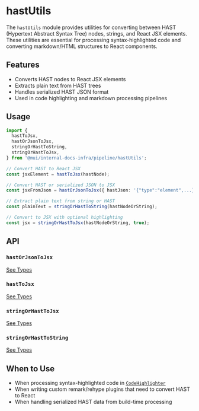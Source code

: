 # hastUtils

The `hastUtils` module provides utilities for converting between HAST (Hypertext Abstract Syntax Tree) nodes, strings, and React JSX elements. These utilities are essential for processing syntax-highlighted code and converting markdown/HTML structures to React components.

## Features

- Converts HAST nodes to React JSX elements
- Extracts plain text from HAST trees
- Handles serialized HAST JSON format
- Used in code highlighting and markdown processing pipelines

## Usage

```ts
import {
  hastToJsx,
  hastOrJsonToJsx,
  stringOrHastToString,
  stringOrHastToJsx,
} from '@mui/internal-docs-infra/pipeline/hastUtils';

// Convert HAST to React JSX
const jsxElement = hastToJsx(hastNode);

// Convert HAST or serialized JSON to JSX
const jsxFromJson = hastOrJsonToJsx({ hastJson: '{"type":"element",...}' });

// Extract plain text from string or HAST
const plainText = stringOrHastToString(hastNodeOrString);

// Convert to JSX with optional highlighting
const jsx = stringOrHastToJsx(hastNodeOrString, true);
```

## API

### `hastOrJsonToJsx`


<TypesHastOrJsonToJsx />

[See Types](./types.md#hastOrJsonToJsx)

### `hastToJsx`


<TypesHastToJsx />

[See Types](./types.md#hastToJsx)

### `stringOrHastToJsx`


<TypesStringOrHastToJsx />

[See Types](./types.md#stringOrHastToJsx)

### `stringOrHastToString`


<TypesStringOrHastToString />

[See Types](./types.md#stringOrHastToString)

## When to Use

- When processing syntax-highlighted code in [`CodeHighlighter`](../../components/code-highlighter/page.mdx)
- When writing custom remark/rehype plugins that need to convert HAST to React
- When handling serialized HAST data from build-time processing
